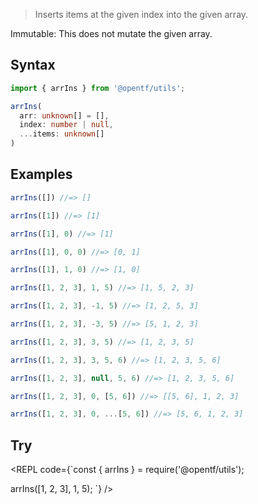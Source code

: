 
> Inserts items at the given index into the given array.

<Callout emoji="✅" type="info">
Immutable: This does not mutate the given array.
</Callout>

## Syntax

```ts copy
import { arrIns } from '@opentf/utils';

arrIns(
  arr: unknown[] = [],
  index: number | null,
  ...items: unknown[]
)
```

## Examples

```ts
arrIns([]) //=> []

arrIns([1]) //=> [1]

arrIns([1], 0) //=> [1]

arrIns([1], 0, 0) //=> [0, 1]

arrIns([1], 1, 0) //=> [1, 0]

arrIns([1, 2, 3], 1, 5) //=> [1, 5, 2, 3]

arrIns([1, 2, 3], -1, 5) //=> [1, 2, 5, 3]

arrIns([1, 2, 3], -3, 5) //=> [5, 1, 2, 3]

arrIns([1, 2, 3], 3, 5) //=> [1, 2, 3, 5]

arrIns([1, 2, 3], 3, 5, 6) //=> [1, 2, 3, 5, 6]

arrIns([1, 2, 3], null, 5, 6) //=> [1, 2, 3, 5, 6]

arrIns([1, 2, 3], 0, [5, 6]) //=> [[5, 6], 1, 2, 3]

arrIns([1, 2, 3], 0, ...[5, 6]) //=> [5, 6, 1, 2, 3]

```

## Try

<REPL code={`const { arrIns } = require('@opentf/utils');

arrIns([1, 2, 3], 1, 5);
`} />
